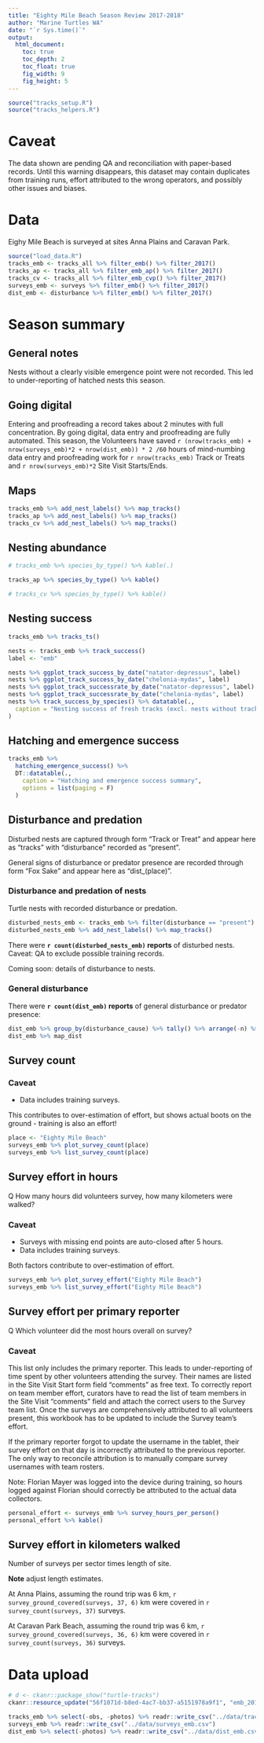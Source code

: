 ```yaml
---
title: "Eighty Mile Beach Season Review 2017-2018"
author: "Marine Turtles WA"
date: "`r Sys.time()`"
output:
  html_document:
    toc: true
    toc_depth: 2
    toc_float: true
    fig_width: 9
    fig_height: 5
---
```


```r
source("tracks_setup.R")
source("tracks_helpers.R")
```

# Caveat
The data shown are pending QA and reconciliation with paper-based records. 
Until this warning disappears, this dataset may contain duplicates from training runs, effort attributed to the wrong operators, and possibly other issues and biases.

# Data
Eighy Mile Beach is surveyed at sites Anna Plains and Caravan Park.
```r
source("load_data.R")
tracks_emb <- tracks_all %>% filter_emb() %>% filter_2017()
tracks_ap <- tracks_all %>% filter_emb_ap() %>% filter_2017()
tracks_cv <- tracks_all %>% filter_emb_cvp() %>% filter_2017()
surveys_emb <- surveys %>% filter_emb() %>% filter_2017()
dist_emb <- disturbance %>% filter_emb() %>% filter_2017()
```

# Season summary

## General notes
Nests without a clearly visible emergence point were not recorded.
This led to under-reporting of hatched nests this season.

## Going digital
Entering and proofreading a record takes about 2 minutes with full concentration.
By going digital, data entry and proofreading are fully automated.
This season, the Volunteers have saved 
`r (nrow(tracks_emb) + nrow(surveys_emb)*2 + nrow(dist_emb)) * 2 /60` hours of 
mind-numbing data entry and proofreading work for `r nrow(tracks_emb)` Track or Treats and 
`r nrow(surveys_emb)*2` Site Visit Starts/Ends. 

## Maps
```r
tracks_emb %>% add_nest_labels() %>% map_tracks()
tracks_ap %>% add_nest_labels() %>% map_tracks()
tracks_cv %>% add_nest_labels() %>% map_tracks()
```

## Nesting abundance
```r
# tracks_emb %>% species_by_type() %>% kable(.)
```

```r
tracks_ap %>% species_by_type() %>% kable()
```

```r
# tracks_cv %>% species_by_type() %>% kable()
```

## Nesting success 
```r
tracks_emb %>% tracks_ts()

nests <- tracks_emb %>% track_success()
label <- "emb"

nests %>% ggplot_track_success_by_date("natator-depressus", label)
nests %>% ggplot_track_success_by_date("chelonia-mydas", label)
nests %>% ggplot_track_successrate_by_date("natator-depressus", label)
nests %>% ggplot_track_successrate_by_date("chelonia-mydas", label)
nests %>% track_success_by_species() %>% datatable(.,
  caption = "Nesting success of fresh tracks (excl. nests without tracks and tagging)"
)
```

## Hatching and emergence success
```r
tracks_emb %>%
  hatching_emergence_success() %>%
  DT::datatable(.,
    caption = "Hatching and emergence success summary",
    options = list(paging = F)
  )
```


## Disturbance and predation
Disturbed nests are captured through form "Track or Treat" and appear here
as "tracks" with "disturbance" recorded as "present".

General signs of disturbance or predator presence are recorded through form 
"Fox Sake" and appear here as "dist_(place)".

### Disturbance and predation of nests
Turtle nests with recorded disturbance or predation.

```r
disturbed_nests_emb <- tracks_emb %>% filter(disturbance == "present")
disturbed_nests_emb %>% add_nest_labels() %>% map_tracks()
```

There were **`r count(disturbed_nests_emb)` reports** of disturbed nests. Caveat: QA to exclude possible training records.

Coming soon: details of disturbance to nests.

### General disturbance

There were **`r count(dist_emb)` reports** of general disturbance or predator presence:

```r
dist_emb %>% group_by(disturbance_cause) %>% tally() %>% arrange(-n) %>% kable()
dist_emb %>% map_dist
```


## Survey count

### Caveat
* Data includes training surveys.

This contributes to over-estimation of effort, but shows actual boots on the 
ground - training is also an effort!

```r
place <- "Eighty Mile Beach"
surveys_emb %>% plot_survey_count(place)
surveys_emb %>% list_survey_count(place)
```

## Survey effort in hours
Q How many hours did volunteers survey, how many kilometers were walked?

### Caveat
* Surveys with missing end points are auto-closed after 5 hours. 
* Data includes training surveys.

Both factors contribute to over-estimation of effort.

```r
surveys_emb %>% plot_survey_effort("Eighty Mile Beach")
surveys_emb %>% list_survey_effort("Eighty Mile Beach")
```

## Survey effort per primary reporter
Q Which volunteer did the most hours overall on survey?

### Caveat
This list only includes the primary reporter. 
This leads to under-reporting of time spent by other volunteers attending the survey.
Their names are listed in the Site Visit Start form field "comments" as free text.
To correctly report on team member effort, curators have to read the list of 
team members in the Site Visit "comments" field and attach the correct users 
to the Survey team list.
Once the surveys are comprehensively attributed to all volunteers present, this
workbook has to be updated to include the Survey team's effort.

If the primary reporter forgot to update the username in the tablet,
their survey effort on that day is incorrectly attributed to the previous reporter.
The only way to reconcile attribution is to manually compare survey usernames with
team rosters.


Note: Florian Mayer was logged into the device during training, 
so hours logged against Florian should correctly be attributed to the actual
data collectors.

```r
personal_effort <- surveys_emb %>% survey_hours_per_person()
personal_effort %>% kable()
```

## Survey effort in kilometers walked
Number of surveys per sector times length of site.

**Note** adjust length estimates.

At Anna Plains, assuming the round trip was 6 km,
`r survey_ground_covered(surveys, 37, 6)` km were covered 
in `r survey_count(surveys, 37)` surveys.

At Caravan Park Beach, assuming the round trip was 6 km,
`r survey_ground_covered(surveys, 36, 6)` km were covered 
in `r survey_count(surveys, 36)` surveys.

# Data upload

```r
# d <- ckanr::package_show("turtle-tracks")
ckanr::resource_update("56f1071d-b8ed-4ac7-bb37-a5151978a9f1", "emb_2017-18.html")
```

```r
tracks_emb %>% select(-obs, -photos) %>% readr::write_csv("../data/tracks_emb.csv")
surveys_emb %>% readr::write_csv("../data/surveys_emb.csv")
dist_emb %>% select(-photos) %>% readr::write_csv("../data/dist_emb.csv")
```

